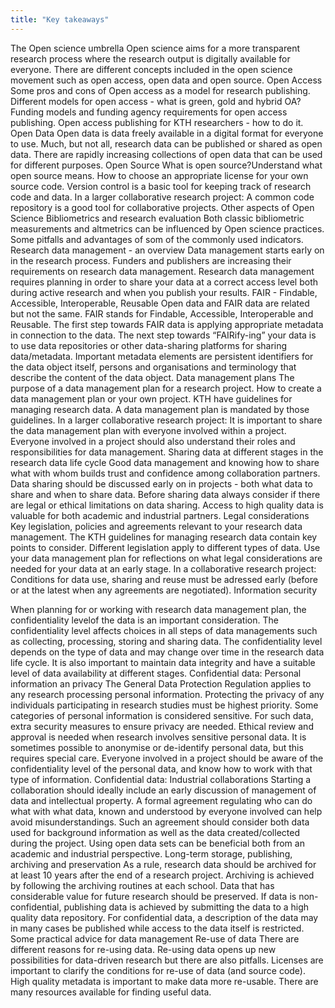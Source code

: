 ```yaml
---
title: "Key takeaways"
---
```

The Open science umbrella
Open science aims for a more transparent research process where the research output is digitally available for everyone.
There are different concepts included in the open science movement such as open access, open data and open source.
Open Access
Some pros and cons of Open access as a model for research publishing.
Different models for open access - what is green, gold and hybrid OA?
Funding models and funding agency requirements for open access publishing.
Open access publishing for KTH researchers - how to do it.
Open Data
Open data is data freely available in a digital format for everyone to use.
Much, but not all, research data can be published or shared as open data.
There are rapidly increasing collections of open data that can be used for different purposes.
Open Source
What is open source?Understand what open source means.
How to choose an appropriate license for your own source code.
Version control is a basic tool for keeping track of research code and data.
In a larger collaborative research project: 
A common code repository is a good tool for collaborative projects.
Other aspects of Open Science
Bibliometrics and research evaluation
Both classic bibliometric measurements and altmetrics can be influenced by Open science practices.
Some pitfalls and advantages of som of the commonly used indicators.
Research data management - an overview
Data management starts early on in the research process.
Funders and publishers are increasing their requirements on research data management.
Research data management requires planning in order to share your data at a correct access level both during active research and when you publish your results.
FAIR - Findable, Accessible, Interoperable, Reusable
Open data and FAIR data are related but not the same.
FAIR stands for Findable, Accessible, Interoperable and Reusable.
The first step towards FAIR data is applying appropriate metadata in connection to the data.
The next step towards "FAIRify-ing" your data is to use data repositories or other data-sharing platforms for sharing data/metadata.
Important metadata elements are persistent identifiers for the data object itself, persons and organisations and terminology that describe the content of the data object.
Data management plans
The purpose of a data management plan for a research project.
How to create a data management plan or your own project.
KTH have guidelines for managing research data. A data management plan is mandated by those guidelines.
In a larger collaborative research project:
It is important to share the data management plan with everyone involved within a project.
Everyone involved in a project should also understand their roles and responsibilities for data management.
Sharing data at different stages in the research data life cycle
Good data management and knowing how to share what with whom builds trust and confidence among collaboration partners.
Data sharing should be discussed early on in projects - both what data to share and when to share data.
Before sharing data always consider if there are legal or ethical limitations on data sharing.
Access to high quality data is valuable for both academic and industrial partners.
Legal considerations
Key legislation, policies and agreements relevant to your research data management.
The KTH guidelines for managing research data contain key points to consider.
Different legislation apply to different types of data. 
Use your data management plan for reflections on what legal considerations are needed for your data at an early stage.
In a collaborative research project:
Conditions for data use, sharing and reuse must be adressed early (before or at the latest when any agreements are negotiated).
Information security

When planning for or working with research data management plan, the confidentiality levelof the data is an important consideration.
The confidentiality level affects choices in all steps of data managements such as collecting, processing, storing and sharing data.
The confidentiality level depends on the type of data and may change over time in the research data life cycle.
It is also important to maintain data integrity and have a suitable level of data availability at different stages.
Confidential data: Personal information an privacy
The General Data Protection Regulation applies to any research processing personal information.
Protecting the privacy of any individuals participating in research studies must be highest priority.
Some categories of personal information is considered sensitive. For such data, extra security measures to ensure privacy are needed.
Ethical review and approval is needed when research involves sensitive personal data.
It is sometimes possible to anonymise or de-identify personal data, but this requires special care.
Everyone involved in a project should be aware of the confidentiality level of the personal data, and know how to work with that type of information.
Confidential data: Industrial collaborations
Starting a collaboration should ideally include an early discussion of management of data and intellectual property.
A formal agreement regulating who can do what with what data, known and understood by everyone involved can help avoid misunderstandings. Such an agreement should consider both data used for background information as well as the data created/collected during the project.
Using open data sets can be beneficial both from an academic and industrial perspective.
Long-term storage, publishing, archiving and preservation
As a rule, research data should be archived for at least 10 years after the end of a research project.
Archiving is achieved by following the archiving routines at each school. 
Data that has considerable value for future research should be preserved.
If data is non-confidential, publishing data is achieved by submitting the data to a high quality data repository.
For confidential data, a description of the data may in many cases be published while access to the data itself is restricted.
Some practical advice for data management
Re-use of data
There are different reasons for re-using data.
Re-using data opens up new possibilities for data-driven research but there are also pitfalls.
Licenses are important to clarify the conditions for re-use of data (and source code).
High quality metadata is important to make data more re-usable.
There are many resources available for finding useful data.